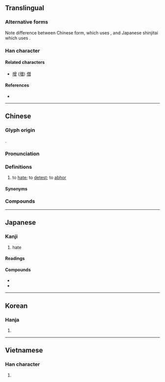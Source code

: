 {{character info/new}}
{{character info|0xFA3F}}
{{character info|0xFA89}}
{{character info|0x2F8AB}}
==Translingual==
{{ja-forms|憎|憎|憎}}

===Alternative forms===
Note difference between Chinese form, which uses {{lang|und|sc=Hani|[[曾]]}}, and Japanese shinjitai which uses {{lang|ja|[[曽]]}}.

===Han character===
{{Han char|rn=61|rad=心|as=12|asj=11|sn=15|snj=14|four=98066|canj=PCWA|ids=⿰忄曾(GHTK),⿰忄曽(J)}}

====Related characters====
* [[增]] ([[増]]) [[僧]]

====References====
* {{Han ref|kx=0402.080|dkj=11188|dj=0742.100|hdz=42356.080|uh=618E|ud=24974|bh=BCA8|bd=48296}}

----

==Chinese==
{{zh-forms}}

===Glyph origin===
{{Han etym}}
{{Han compound|心|alt1=忄|t1=heart|曾|ls=psc|c1=s|c2=p}}.

===Pronunciation===
{{zh-pron
|m=zēng,zèng,2nb=nonstandard variant
|c=zang1
|h=pfs=chen
|md=cĕng
|mn=xm,zz,tw:cheng/qz:chng
|w=1tsen
|mc=y
|oc=y
|cat=v
}}

===Definitions===
{{zh-hanzi}}

# {{lb|zh|literary|or|Cantonese}} to [[hate]]; to [[detest]]; to [[abhor]]

====Synonyms====
{{zh-dial|討厭}}

===Compounds===
{{zh-der|可憎|怨憎會苦|愛憎分明|僕憎|嫌憎|可憎才|可人憎|愛憎|可憎娘|憎惡|文章憎命|憎恨|盜憎主人|面目可憎}}

----

==Japanese==

===Kanji===
{{ja-kanji|grade=c|rs=心12|kyu=憎}}

# hate

====Readings====
{{ja-readings
|goon=そう
|kanon=そう
|kanyoon=ぞう
|kun=にく-む, にく-しみ, にく-い, にく-らし.い
}}

====Compounds====
* {{ja-r|合憎|gloss=[[unfortunately]]|あいにく}}
* {{ja-r|生憎|gloss=[[unfortunately]]|あいにく}}

----

==Korean==

===Hanja===
{{ko-hanja|hangeul=증|eumhun=|rv=jeung|mr=chŭng|y=cung}}

# {{defn|lang=ko|sort=心12}}

----

==Vietnamese==

===Han character===
{{vi-hantu|[[tăng]]|rs=心12}}

# {{defn|vi}}